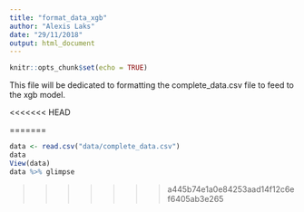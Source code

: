 ```yaml
---
title: "format_data_xgb"
author: "Alexis Laks"
date: "29/11/2018"
output: html_document
---
```


```r
knitr::opts_chunk$set(echo = TRUE)
```

This file will be dedicated to formatting the complete_data.csv file to feed to the xgb model. 

<<<<<<< HEAD

=======
```r
data <- read.csv("data/complete_data.csv")
data
View(data)
data %>% glimpse
```
>>>>>>> a445b74e1a0e84253aad14f12c6ef6405ab3e265


